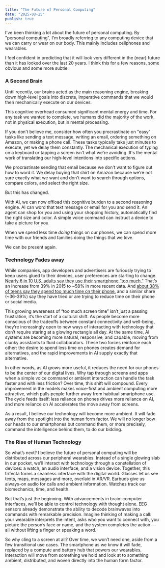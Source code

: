 ```yaml
---
title: "The Future of Personal Computing"
date: "2025-08-25"
publish: true
---
```


I've been thinking a lot about the future of personal computing. By "personal computing", I'm broadly referring to any computing device that we can carry or wear on our body. This mainly includes cellphones and wearables.

I feel confident in predicting that it will look very different in the (near) future than it has looked over the last 20 years. I think this for a few reasons, some obvious and some more subtle.

### A Second Brain

Until recently, our brains acted as the main reasoning engine, breaking down high-level goals into discrete, imperative commands that we would then mechanically execute on our devices.

This cognitive overhead consumed significant mental energy and time. For any task we wanted to complete, we humans did the majority of the work, not in physical execution, but in mental processing.

If you don't believe me, consider how often you procrastinate on "easy" tasks like sending a text message, writing an email, ordering something on Amazon, or making a phone call. These tasks typically take just minutes to execute, yet we delay them constantly. The mechanical execution of typing on a keyboard or tapping a screen isn't what we're avoiding. It's the mental work of translating our high-level intentions into specific actions.

We procrastinate sending that email because we don't want to figure out how to word it. We delay buying that shirt on Amazon because we're not sure exactly what we want and don't want to search through options, compare colors, and select the right size.

But this has changed.

With AI, we can now offload this cognitive burden to a second reasoning engine. AI can word that text message or email for you and send it. An agent can shop for you and using your shopping history, automatically find the right size and color. A simple voice command can instruct a device to take a picture for you.

When we spend less time _doing_ things on our phones, we can spend more time with our friends and families doing the things that we love.

We can be present again.

### Technology Fades away

While companies, app developers and advertisers are furiously trying to keep users glued to their devices, user preferences are starting to change. [Nearly 6 in 10 U.S. adults say they use their smartphone “too much.”](https://news.gallup.com/poll/393785/americans-close-wary-bond-smartphone.aspx?utm_source=chatgpt.com) That’s an increase from 39% in 2015 to ~58% in more recent data. And [about 38% of teens say they spend too much time on their phone.](https://www.pewresearch.org/internet/2024/03/11/how-teens-and-parents-approach-screen-time/?utm_source=chatgpt.com) and a similar share (~36-39%) say they have tried or are trying to reduce time on their phone or social media.

This growing awareness of “too much screen time” isn’t just a passing frustration, it’s the start of a cultural shift. As people become more conscious of the tradeoffs between constant connectivity and well-being, they’re increasingly open to new ways of interacting with technology that don’t require staring at a glowing rectangle all day. At the same time, AI systems are becoming more natural, responsive, and capable, moving from clunky assistants to fluid collaborators. These two forces reinforce each other: the desire to spend less time on phones creates demand for alternatives, and the rapid improvements in AI supply exactly that alternative.

In other words, as AI grows more useful, it reduces the need for our phones to be the center of our digital lives. Why tap through screens and apps when a simple voice command or ambient interaction can handle the task faster and with less friction? Over time, this shift will compound. Every improvement in the models makes voice-first and ambient computing more attractive, which pulls people further away from habitual smartphone use. The cycle feeds itself: less reliance on phones drives more reliance on AI, and more reliance on AI accelerates the move away from screens.

As a result, I believe our technology will become more ambient. It will fade away from the spotlight into the human form factor. We will no longer bow our heads to our smartphones but command them, or more precisely, command the intelligence behind them, to do our bidding.

### The Rise of Human Technology

So what’s next? I believe the future of personal computing will be distributed across our peripheral wearables. Instead of a single glowing slab in our pocket, we’ll interact with technology through a constellation of devices: a watch, an audio interface, and a vision device. Together, this trifecta forms a seamless interface with the digital world. Glasses let us see texts, maps, messages and more, overlaid in AR/VR. Earbuds give us always-on audio for calls and ambient information. Watches track our biomechanics, time, and health.

But that’s just the beginning. With advancements in brain–computer interfaces, we’ll be able to control technology with thought alone. EEG sensors already demonstrate the ability to decode brainwaves into commands with remarkable precision. Imagine thinking of making a call: your wearable interprets the intent, asks who you want to connect with, you picture the person’s face or name, and the system completes the action — all without lifting a finger or speaking a word.

So why cling to a screen at all? Over time, we won’t need one, aside from a few transitional use cases. The smartphone as we know it will fade, replaced by a compute and battery hub that powers our wearables. Interaction will move from something we hold and look at to something ambient, distributed, and woven directly into the human form factor.
